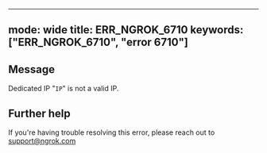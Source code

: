 
---
mode: wide
title: ERR_NGROK_6710
keywords: ["ERR_NGROK_6710", "error 6710"]
---

## Message
Dedicated IP "`IP`" is not a valid IP.




## Further help
If you're having trouble resolving this error, please reach out to [support@ngrok.com](mailto:support@ngrok.com?subject=Help%20with%20ERR_NGROK_6710)

